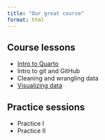 ```yaml
---
title: "Our great course"
format: html
---
```


## Course lessons

- [Intro to Quarto](scripts/intro-quarto.html) 
- Intro to git and GitHub
- Cleaning and wrangling data
- [Visualizing data](scripts/viz-intro.html)

## Practice sessions

- Practice I 
- Practice II